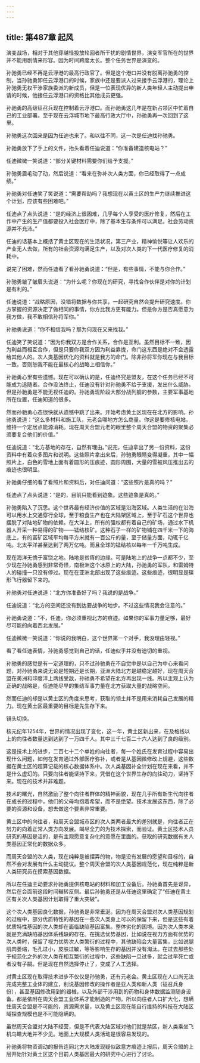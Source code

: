 ```yaml
---
---
---
```

title: 第487章 起风
---



演变战场，相对于其他穿越怪投放轮回者所干扰的剧情世界，演变军官所在的世界并不能用剧情来形容。因为时间跨度太长。整个任务世界是演变的。

孙驰勇已经不再是云浮港的最高行政官了。但是这个港口并没有脱离孙驰勇的控制，当孙驰勇卸任云浮港口的时候，家族中还是要派人过来接手云浮港的，理论上孙驰勇无权干涉家族委派的新成员，但是一位表现优异的新人类年轻人主动提出申请的时候，他接任云浮港口的资格比其他成员更强。

孙驰勇的高级征召兵现在控制着云浮港口。而孙驰勇这几年是在新占领区中忙着自己的工业部署。至于现在云浮城市地下最高行政大厅中，孙驰勇再一次回到了这里。

孙驰勇这次回来是因为任迪也来了。和以往不同，这一次是任迪找孙驰勇。

孙驰勇放下了手上的文件，抬头看着任迪说道：“你准备建造核电站？”

任迪微微一笑说道：“部分关键材料需要你们给予支援。”

孙驰勇眉毛动了动，然后说道：“看来在弥补次人类方面，你已经取得了一点成绩。”

孙驰勇对任迪笑了笑说道：“需要帮助吗？我想现在以黄土区的生产力继续推进这个计划，应该有些困难吧。”

任迪点了点头说道：“是的经济上很困难，几乎每个人享受的医疗修复，然后在工作中产生的生产值都要投入社会医疗中，除了基本生存条件可以满足。社会劳动资源并不充沛。”

任迪的话基本上概括了黄土区现在的生活状况，第三产业，精神愉悦等让人欢乐的产业无人去做，所有的社会资源均满足生产，以及对次人类的下一代医疗修复的消耗中。

说完了困难，然而任迪看了看孙驰勇说道：“但是，有些事情，不能与你合作。”

孙驰勇皱了皱眉头说道：“为什么呢？你现在的研究，寻找合作伙伴是对你的计划是有利的。”

任迪说道：“战略原因，没错将数据与你共享，一起研究自然会提升研究速度。你方掌握的资源决定了做相同的事情，你方比我方更有能力。但是你方是否真愿意为我方做，我不敢相信孙将军你。”

孙驰勇说道：“你不相信我吗？那为何现在又来找我。”

任迪笑了笑说道：“因为你我双方是合作关系，合作是互利。虽然目标不一致，因为利益而相互合作，但是只要你我双方因为利益靠拢，命门这东西是绝对不会透露给其他人的。次人类基因优化的资料就是我方的命门。除非孙将军你现在与我目标一致。否则恕我不能在最核心的战略上相信你。”

孙驰勇心里有些遗憾。现在可以确认的是，任迪终究是盟友，在这个任务已经不可能成为追随者。合作没法终止，任迪没有针对孙驰勇不给于支援，发出什么威胁。但是孙驰勇是不能无视任迪的。孙驰勇现阶段大部分战列舰的参数，主要军事基地所在位置，任迪知道的很多。

然而孙驰勇心态很快就从遗憾中跳了出来。开始考虑黄土区现在在北方的影响。孙驰勇说道：“这么多材料和施工队，元老会哪地方怎么商量。你这是要修核电站，维持一个定居点能源消耗。现在周天合盟元老的眼里整个周天合盟的物资的聚集必须要复合他们的价值。”

任迪说道：“北方基地的存在，自然有理由。”说完，任迪拿出了另一份资料，这份资料中有着众多图片和说明。这些照片拿出来后，孙驰勇眼睛变得凝重，其中一幅照片上，白色的雪地上面有着圆形的压痕迹，圆形周围，大量的雪被风压推出去的痕迹也很明显。

孙驰勇仔细的看了看照片和资料后，对任迪问道：“这些照片是真的吗？”

任迪点了点头说道：“是的，目前只能看到迹象。这些迹象是真的。”

孙驰勇陷入了沉思。这个世界最有经济价值的区域是沿海区域。人类生活的在沿海可以用水上交通穿行全球，至于粮食生产也在大陆架区域上，至于矿石这个世界也摆脱了对陆地矿物的依赖。在大洋上，所有的强权都有着自己的矿场，通过水下机器人开采一种易得的矿物——锰结核矿。这种石子一样的矿物铺在四千米一下的海底上，有的富矿区域平均每平方米就有一百公斤的量，至于储量方面，动辄千亿吨。北太平洋甚至达到了两万亿吨。而且全球的锰结核以每年一千万吨生成。

现在海洋无愧于富饶之地。陆地是贫瘠的边缘。可是陆地上的战争一点都不少，至少现在孙驰勇感到非常奇怪，南极洲这个冰原上的大陆，孙驰勇的军队，和雷姆特人的碰撞一只没有停过。现在在亚洲北部出现了这些痕迹。这些痕迹，很明显是碟形飞行器留下来的。

孙驰勇对任迪说道：“北方你准备好了吗？我说的是战争。”

任迪说道：“北方的空间还没有到达要战争的地步。不过这些情况我会注意的。”

孙驰勇说道：“不，任迪，你必须重视北方的痕迹。如果你的军事力量足够，最好尽可能的向着西北发展。”

任迪微微一笑说道：“你说的我明白，这个世界第一个对手，我没理由轻视。”

看了看任迪表情，孙驰勇感觉到自己的话，任迪似乎并没有迫切的重视。

孙驰勇的感觉是有一定道理的，只不过孙驰勇在不自觉中是以自己为中心来看问题，对孙驰勇来说无论是短期还是长期，亚洲大陆北方是越稳定越好，现在周天合盟在美洲和印度洋上两线受敌，孙驰勇不希望在北方再出现一线。所以主观上认为正确的战略是，任迪能尽早的集结军事力量在北方获取大量的战略空间。

然而任迪的却是以黄土区的角度来思考，获取的领土并不是用来消耗自己发展的精力。现在黄土区最重要的目标是先生存下来。

镜头切换。

核元纪年1254年，世界的情况出现了变化，这一年，黄土区新出来，在及格线以上的向往者数量达到达到了一万四千人。其中三千七百二十六人达到了良的级别。

这是技术上的进步，二百七十二个单姓的向往者，每一个姓氏在发育过程中容易出现什么问题，如何在发育通过外部医疗弥补，或者是从基因微修改上规避，这些数据在黄土区的超算记载的核心数据体系中。次人类基因补全计划在现在来看，并不是什么虚幻的。只要向往者能坚持下来，凭借在这个世界生存的向往动力，坚持下来。现在的技术并非难题。

技术的曙光，自然激励了整个向往者群体的精神面貌，现在几乎所有新生代向往者在成长的过程中，他们的父母均抱着希望，而不是绝望。技术发展这东西，除了必要的资源和设备，想去做这个要素非常重要。

黄土区中的向往者，和周天合盟城市区的次人类两者最大的差别就是，向往者正在努力的向着正常人类方向发展。竭尽全力的为技术探索，而验证。黄土区技术人员研究的基因是活的，是有主观愿意复杂化的意愿在里面的。获取的研究数据有关人类基因正常化的数据众多。

而周天合盟的次人类，现在纯粹是被摆弄的物，物是没有发展的愿望和目标的，自然不会对发展有什么主动提议。整个周天合盟的次人类基因规范化，现在纯粹是新人类研究员在摸索基因数据。

所以在任迪主动要求孙驰勇提供核电站的材料和加工设备后。孙驰勇首先是讶异，然后在会面前这段时间辗转反侧。最后孙驰勇还是从任迪这里确定了“任迪在黄土区有关次人类基因计划取得了重大突破”。

这个次人类基因良化数据，孙驰勇是非常垂涎。因为在周天合盟对次人类基因规划的过程中，部分优质特性的基因在一些次人类身上可以的保留下来，但是这些有着优质特性基因的次人类却在面临缺陷基因富集。整体劣化的困境。因为次人类本来就是充满缺陷基因体系残缺的存在。在挑选优势基因，比如说在视力方面有优势的次人类时，保留了视力优势次人类繁衍的过程中，其他缺陷会大量富集，比如说腿肌肉萎缩，毛孔过小，皮肤过敏，等等影响生存的基因并没有淘汰。在过去那些处于规范化之外的次人类在相互繁衍的过程中，这些缺陷一旦过多，就会过早死亡或者没有子嗣。但是现在自然选择停止了，变成了人工选择。

对黄土区现在取得技术进步不仅仅是孙驰勇，还有元老会。黄土区现在人口尚无法完成完整工业体的建立，别说基因修改的操作者是亚人类和新人类（征召兵身份），甚至基因修改用到的器械，以及外部干涉用到的药物和身体数据监测随身设备。都是依附在周天合盟工业体系才能制造的产物。所以向往者人口扩大化，想瞒住周天合盟是不可能的，资源需求量，以及黄土区现在能自行维持的科技在大陆区域探查规模也是不可能隐瞒的。

虽然周天合盟对大陆不经营，但是不代表大陆区域对他们就是禁区，新人类乘坐飞机鸟瞰大地并不少见。地面上大规模人类活动是很容易发现的。

孙驰勇将物资调动的报告连同北方大陆发现疑似敌意方痕迹上报后，周天合盟的上层开始针对黄土区这个目前人类基因最大的研究中心进行了讨论。